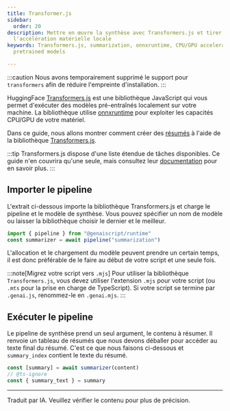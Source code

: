 ```yaml
---
title: Transformer.js
sidebar:
  order: 20
description: Mettre en œuvre la synthèse avec Transformers.js et tirer parti de
  l'accélération matérielle locale
keywords: Transformers.js, summarization, onnxruntime, CPU/GPU acceleration,
  pretrained models

---
```


:::caution
Nous avons temporairement supprimé le support pour `transformers` afin de réduire l'empreinte d'installation.
:::

HuggingFace [Transformers.js](https://huggingface.co/docs/transformers.js/index) est une bibliothèque JavaScript qui vous permet d'exécuter des modèles pré-entraînés localement sur votre machine. La bibliothèque utilise [onnxruntime](https://onnxruntime.ai/) pour exploiter les capacités CPU/GPU de votre matériel.

Dans ce guide, nous allons montrer comment créer des [résumés](https://huggingface.co/tasks/summarization) à l'aide de la bibliothèque [Transformers.js](https://huggingface.co/docs/transformers.js/api/pipelines#module_pipelines.SummarizationPipeline).

:::tip
Transformers.js dispose d'une liste étendue de tâches disponibles. Ce guide n'en couvrira qu'une seule, mais consultez leur [documentation](https://huggingface.co/docs/transformers.js/pipelines#tasks) pour en savoir plus.
:::

## Importer le pipeline

L'extrait ci-dessous importe la bibliothèque Transformers.js et charge le pipeline et le modèle de synthèse.
Vous pouvez spécifier un nom de modèle ou laisser la bibliothèque choisir le dernier et le meilleur.

```js
import { pipeline } from "@genaiscript/runtime"
const summarizer = await pipeline("summarization")
```

L'allocation et le chargement du modèle peuvent prendre un certain temps, il est donc préférable de le faire au début de votre script et une seule fois.

:::note[Migrez votre script vers `.mjs`]
Pour utiliser la bibliothèque `Transformers.js`, vous devez utiliser l'extension `.mjs` pour votre script (ou `.mts` pour la prise en charge de TypeScript).
Si votre script se termine par `.genai.js`, renommez-le en `.genai.mjs`.
:::

## Exécuter le pipeline

Le pipeline de synthèse prend un seul argument, le contenu à résumer. Il renvoie un tableau de résumés que nous devons déballer pour accéder au texte final du résumé. C'est ce que nous faisons ci-dessous et `summary_index` contient le texte du résumé.

```js
const [summary] = await summarizer(content)
// @ts-ignore
const { summary_text } = summary
```

<hr />

Traduit par IA. Veuillez vérifier le contenu pour plus de précision.
